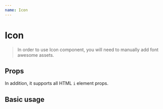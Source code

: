 ```yaml
---
name: Icon
---
```



# Icon

> In order to use Icon component, you will need to manually add font awesome assets.

## Props

<PropsTable of={Icon} />

In addition, it supports all HTML `i` element props.

## Basic usage

<Playground>
  <Icon type="solid" name="address-book" />
  <Icon type="regular" name="address-book" />
  <Icon type="brands" name="accessible-icon" />
  <Icon className="fas fa-adjust" />
  <Icon className="fas fa-adjust" size="small" />
  <Icon className="fas fa-adjust" size="large" />
</Playground>
